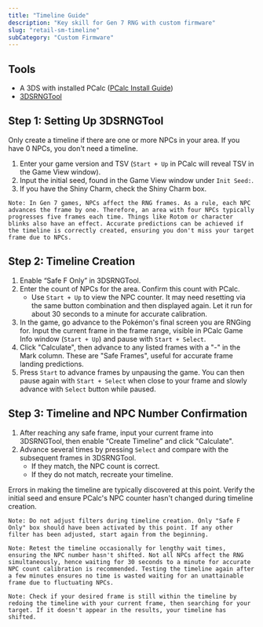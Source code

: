 ```yaml
---
title: "Timeline Guide"
description: "Key skill for Gen 7 RNG with custom firmware"
slug: "retail-sm-timeline"
subCategory: "Custom Firmware"
---
```


## Tools

- A 3DS with installed PCalc ([PCalc Install Guide](https://www.pokemonrng.com/misc-3ds-installing-pcalc))
- [3DSRNGTool](https://github.com/wwwwwwzx/3DSRNGTool/releases)

## Step 1: Setting Up 3DSRNGTool

Only create a timeline if there are one or more NPCs in your area. If you have 0 NPCs, you don't need a timeline.

1. Enter your game version and TSV (`Start + Up` in PCalc will reveal TSV in the Game View window).
2. Input the initial seed, found in the Game View window under `Init Seed:`.
3. If you have the Shiny Charm, check the Shiny Charm box.

```
Note: In Gen 7 games, NPCs affect the RNG frames. As a rule, each NPC advances the frame by one. Therefore, an area with four NPCs typically progresses five frames each time. Things like Rotom or character blinks also have an effect. Accurate predictions can be achieved if the timeline is correctly created, ensuring you don't miss your target frame due to NPCs.
```

## Step 2: Timeline Creation

1. Enable “Safe F Only” in 3DSRNGTool.
2. Enter the count of NPCs for the area. Confirm this count with PCalc.
   - Use `Start + Up` to view the NPC counter. It may need resetting via the same button combination and then displayed again. Let it run for about 30 seconds to a minute for accurate calibration.
3. In the game, go advance to the Pokémon's final screen you are RNGing for. Input the current frame in the frame range, visible in PCalc Game Info window (`Start + Up`) and pause with `Start + Select`.
4. Click "Calculate", then advance to any listed frames with a "-" in the Mark column. These are "Safe Frames", useful for accurate frame landing predictions.
5. Press `Start` to advance frames by unpausing the game. You can then pause again with `Start + Select` when close to your frame and slowly advance with `Select` button while paused.

## Step 3: Timeline and NPC Number Confirmation

1. After reaching any safe frame, input your current frame into 3DSRNGTool, then enable “Create Timeline” and click "Calculate".
2. Advance several times by pressing `Select` and compare with the subsequent frames in 3DSRNGTool.
   - If they match, the NPC count is correct.
   - If they do not match, recreate your timeline.

Errors in making the timeline are typically discovered at this point. Verify the initial seed and ensure PCalc's NPC counter hasn't changed during timeline creation.

```
Note: Do not adjust filters during timeline creation. Only "Safe F Only" box should have been activated by this point. If any other filter has been adjusted, start again from the beginning.
```

```
Note: Retest the timeline occasionally for lengthy wait times, ensuring the NPC number hasn't shifted. Not all NPCs affect the RNG simultaneously, hence waiting for 30 seconds to a minute for accurate NPC count calibration is recommended. Testing the timeline again after a few minutes ensures no time is wasted waiting for an unattainable frame due to fluctuating NPCs.
```

```
Note: Check if your desired frame is still within the timeline by redoing the timeline with your current frame, then searching for your target. If it doesn't appear in the results, your timeline has shifted.
```
